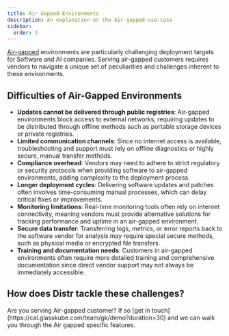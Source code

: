 ```yaml
---
title: Air Gapped Environments
description: An explanation on the Air gapped use-case
sidebar:
  order: 3
---
```



[Air-gapped](https://glasskube.dev/glossary/air-gapped-meaning/) environments are particularly challenging deployment targets for Software and AI companies. Serving air-gapped customers requires vendors to navigate a unique set of peculiarities and challenges inherent to these environments.

## Difficulties of Air-Gapped Environments

- **Updates cannot be delivered through public registries**: Air-gapped environments block access to external networks, requiring updates to be distributed through offline methods such as portable storage devices or private registries.
- **Limited communication channels**: Since no internet access is available, troubleshooting and support must rely on offline diagnostics or highly secure, manual transfer methods.
- **Compliance overhead**: Vendors may need to adhere to strict regulatory or security protocols when providing software to air-gapped environments, adding complexity to the deployment process.
- **Longer deployment cycles**: Delivering software updates and patches often involves time-consuming manual processes, which can delay critical fixes or improvements.
- **Monitoring limitations**: Real-time monitoring tools often rely on internet connectivity, meaning vendors must provide alternative solutions for tracking performance and uptime in an air-gapped environment.
- **Secure data transfer**: Transferring logs, metrics, or error reports back to the software vendor for analysis may require special secure methods, such as physical media or encrypted file transfers.
- **Training and documentation needs**: Customers in air-gapped environments often require more detailed training and comprehensive documentation since direct vendor support may not always be immediately accessible.

## How does Distr tackle these challenges?

<Aside type="note">
  Are you serving Air-gapped customer? If so [get in
  touch](https://cal.glasskube.com/team/gk/demo?duration=30) and we can walk you
  through the Air gapped specific features.
</Aside>
